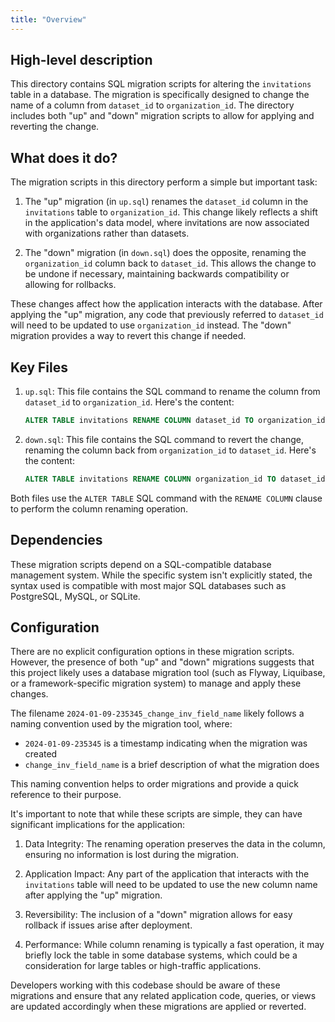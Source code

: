 ```yaml
---
title: "Overview"
---
```


## High-level description
This directory contains SQL migration scripts for altering the `invitations` table in a database. The migration is specifically designed to change the name of a column from `dataset_id` to `organization_id`. The directory includes both "up" and "down" migration scripts to allow for applying and reverting the change.

## What does it do?
The migration scripts in this directory perform a simple but important task:

1. The "up" migration (in `up.sql`) renames the `dataset_id` column in the `invitations` table to `organization_id`. This change likely reflects a shift in the application's data model, where invitations are now associated with organizations rather than datasets.

2. The "down" migration (in `down.sql`) does the opposite, renaming the `organization_id` column back to `dataset_id`. This allows the change to be undone if necessary, maintaining backwards compatibility or allowing for rollbacks.

These changes affect how the application interacts with the database. After applying the "up" migration, any code that previously referred to `dataset_id` will need to be updated to use `organization_id` instead. The "down" migration provides a way to revert this change if needed.

## Key Files

1. `up.sql`: This file contains the SQL command to rename the column from `dataset_id` to `organization_id`. Here's the content:

   ```sql
   ALTER TABLE invitations RENAME COLUMN dataset_id TO organization_id;
   ```

2. `down.sql`: This file contains the SQL command to revert the change, renaming the column back from `organization_id` to `dataset_id`. Here's the content:

   ```sql
   ALTER TABLE invitations RENAME COLUMN organization_id TO dataset_id;
   ```

Both files use the `ALTER TABLE` SQL command with the `RENAME COLUMN` clause to perform the column renaming operation.

## Dependencies
These migration scripts depend on a SQL-compatible database management system. While the specific system isn't explicitly stated, the syntax used is compatible with most major SQL databases such as PostgreSQL, MySQL, or SQLite.

## Configuration
There are no explicit configuration options in these migration scripts. However, the presence of both "up" and "down" migrations suggests that this project likely uses a database migration tool (such as Flyway, Liquibase, or a framework-specific migration system) to manage and apply these changes.

The filename `2024-01-09-235345_change_inv_field_name` likely follows a naming convention used by the migration tool, where:
- `2024-01-09-235345` is a timestamp indicating when the migration was created
- `change_inv_field_name` is a brief description of what the migration does

This naming convention helps to order migrations and provide a quick reference to their purpose.

It's important to note that while these scripts are simple, they can have significant implications for the application:

1. Data Integrity: The renaming operation preserves the data in the column, ensuring no information is lost during the migration.

2. Application Impact: Any part of the application that interacts with the `invitations` table will need to be updated to use the new column name after applying the "up" migration.

3. Reversibility: The inclusion of a "down" migration allows for easy rollback if issues arise after deployment.

4. Performance: While column renaming is typically a fast operation, it may briefly lock the table in some database systems, which could be a consideration for large tables or high-traffic applications.

Developers working with this codebase should be aware of these migrations and ensure that any related application code, queries, or views are updated accordingly when these migrations are applied or reverted.